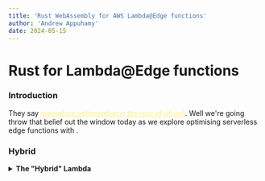 ```yaml
---
title: 'Rust WebAssembly for AWS Lambda@Edge functions'
author: 'Andrew Appuhamy'
date: 2024-05-15
---
```



# Rust <WasmIcon/> for Lambda@Edge functions

### Introduction

They say <a href="https://www.youtube.com/watch?v=tKbV6BpH-C8" target="_blank" style="color:rgb(254 240 138); animation: pulse 2s cubic-bezier(0.4, 0, 0.6, 1) infinite;">*premature optimisation is the root of all evil*</a>. 
Well we're going throw that belief out the window today as we explore optimising serverless edge functions with <a href="https://webassembly.org/" target="_blank"><WasmIcon/></a>.

### Hybrid

<details>
<summary>
    <strong>The "Hybrid" Lambda</strong>
</summary>
```javascript
import { verify } from 'rust-edge-lambda';

export const handler = async (event, _context, callback) => {
    let authToken = '';
    const request = event.Records[0].cf.request;

    if (request.headers['authorization'])
        authToken = request.headers['authorization'][0].value.replace("Bearer ", "")

    try {
        const verifyTokenResponse = verify(authToken);
        switch (verifyTokenResponse) {
            case '401':
                response.status = '401';
                response.statusDescription = 'Unauthorized';
                response.body = JSON.stringify({ error: 'Invalid token' });
                break;
            case '403':
                response.status = '403';
                response.statusDescription = 'Forbidden';
                break;
            case '200':
                callback(null, request);
            default:
                break;
        }
    }

    catch(error) {
        console.error(error);
        response.status = '401';
        response.statusDescription = 'Unauthorized';
        response.body = JSON.stringify({ error: 'Invalid token' });
    }

    callback(null, response);
}
```
</details>

<details>
<summary>
    <strong>The Rust <WasmIcon/> Module</strong>
</summary>
```rust
#[derive(Debug)]
pub enum Status {
    Ok,
    Unauthorized,
    Forbidden,
}

impl fmt::Display for Status {
    fn fmt(&self, f: &mut fmt::Formatter) -> fmt::Result {
        match *self {
            Status::Ok => write!(f, "200"),
            Status::Unauthorized => write!(f, "401"),
            Status::Forbidden => write!(f, "403"),
        }
    }
}

const JWT_SECRET: &'static str = env!("JWT_SECRET");

#[wasm_bindgen]
pub fn verify(token: &str) -> String {
    
    let decoded_token = decode::<Claims>(&token, &DecodingKey::from_secret(JWT_SECRET.as_ref()), &Validation::new(Algorithm::HS256));
    let valid_permissions = vec!["view:data"];
    match decoded_token {
        Ok(token_data) => {
            console_log!("{:?}", token_data.claims);
            if token_data.claims.permissions.iter().all(|permission| valid_permissions.contains(&permission.as_str())) {
                return Status::Ok.to_string();
            } else {
                return Status::Forbidden.to_string();
            }
        },
        Err(e) => {
            console_log!("{}",e);
            return Status::Unauthorized.to_string();
        }
    }
}
```
</details>
